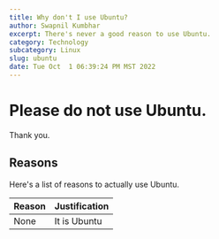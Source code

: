 ```yaml
---
title: Why don't I use Ubuntu?
author: Swapnil Kumbhar
excerpt: There's never a good reason to use Ubuntu.
category: Technology
subcategory: Linux
slug: ubuntu
date: Tue Oct  1 06:39:24 PM MST 2022
---
```


# Please do not use Ubuntu.

Thank you.

## Reasons

Here's a list of reasons to actually use Ubuntu.

|Reason|Justification|
|---|---|
|None|It is Ubuntu|

